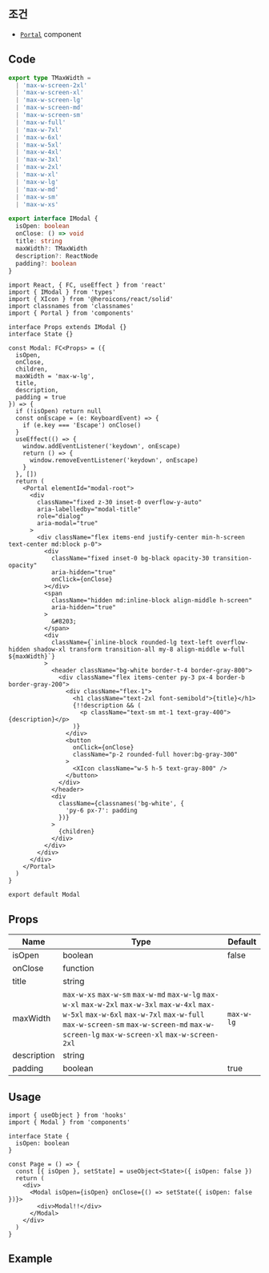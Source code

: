 
## 조건

- [`Portal`](/docs/components/Portal) component

## Code

```typescript title="types/index.d.ts"
export type TMaxWidth =
  | 'max-w-screen-2xl'
  | 'max-w-screen-xl'
  | 'max-w-screen-lg'
  | 'max-w-screen-md'
  | 'max-w-screen-sm'
  | 'max-w-full'
  | 'max-w-7xl'
  | 'max-w-6xl'
  | 'max-w-5xl'
  | 'max-w-4xl'
  | 'max-w-3xl'
  | 'max-w-2xl'
  | 'max-w-xl'
  | 'max-w-lg'
  | 'max-w-md'
  | 'max-w-sm'
  | 'max-w-xs'

export interface IModal {
  isOpen: boolean
  onClose: () => void
  title: string
  maxWidth?: TMaxWidth
  description?: ReactNode
  padding?: boolean
}
```

```tsx title="components/Modal/index.tsx"
import React, { FC, useEffect } from 'react'
import { IModal } from 'types'
import { XIcon } from '@heroicons/react/solid'
import classnames from 'classnames'
import { Portal } from 'components'

interface Props extends IModal {}
interface State {}

const Modal: FC<Props> = ({
  isOpen,
  onClose,
  children,
  maxWidth = 'max-w-lg',
  title,
  description,
  padding = true
}) => {
  if (!isOpen) return null
  const onEscape = (e: KeyboardEvent) => {
    if (e.key === 'Escape') onClose()
  }
  useEffect(() => {
    window.addEventListener('keydown', onEscape)
    return () => {
      window.removeEventListener('keydown', onEscape)
    }
  }, [])
  return (
    <Portal elementId="modal-root">
      <div
        className="fixed z-30 inset-0 overflow-y-auto"
        aria-labelledby="modal-title"
        role="dialog"
        aria-modal="true"
      >
        <div className="flex items-end justify-center min-h-screen text-center md:block p-0">
          <div
            className="fixed inset-0 bg-black opacity-30 transition-opacity"
            aria-hidden="true"
            onClick={onClose}
          ></div>
          <span
            className="hidden md:inline-block align-middle h-screen"
            aria-hidden="true"
          >
            &#8203;
          </span>
          <div
            className={`inline-block rounded-lg text-left overflow-hidden shadow-xl transform transition-all my-8 align-middle w-full ${maxWidth}`}
          >
            <header className="bg-white border-t-4 border-gray-800">
              <div className="flex items-center py-3 px-4 border-b border-gray-200">
                <div className="flex-1">
                  <h1 className="text-2xl font-semibold">{title}</h1>
                  {!!description && (
                    <p className="text-sm mt-1 text-gray-400">{description}</p>
                  )}
                </div>
                <button
                  onClick={onClose}
                  className="p-2 rounded-full hover:bg-gray-300"
                >
                  <XIcon className="w-5 h-5 text-gray-800" />
                </button>
              </div>
            </header>
            <div
              className={classnames('bg-white', {
                'py-6 px-7': padding
              })}
            >
              {children}
            </div>
          </div>
        </div>
      </div>
    </Portal>
  )
}

export default Modal
```

## Props

| Name                | Type                                                                                                                                                                                                                                   | Default    |
| ------------------- | -------------------------------------------------------------------------------------------------------------------------------------------------------------------------------------------------------------------------------------- | ---------- |
| isOpen<Required />  | boolean                                                                                                                                                                                                                                | false      |
| onClose<Required /> | function                                                                                                                                                                                                                               |            |
| title<Required />   | string                                                                                                                                                                                                                                 |            |
| maxWidth            | `max-w-xs` `max-w-sm` `max-w-md` `max-w-lg` `max-w-xl` `max-w-2xl` `max-w-3xl` `max-w-4xl` `max-w-5xl` `max-w-6xl` `max-w-7xl` `max-w-full` `max-w-screen-sm` `max-w-screen-md` `max-w-screen-lg` `max-w-screen-xl` `max-w-screen-2xl` | `max-w-lg` |
| description         | string                                                                                                                                                                                                                                 |            |
| padding             | boolean                                                                                                                                                                                                                                | true       |

## Usage

```tsx
import { useObject } from 'hooks'
import { Modal } from 'components'

interface State {
  isOpen: boolean
}

const Page = () => {
  const [{ isOpen }, setState] = useObject<State>({ isOpen: false })
  return (
    <div>
      <Modal isOpen={isOpen} onClose={() => setState({ isOpen: false })}>
        <div>Modal!!</div>
      </Modal>
    </div>
  )
}
```

## Example

<Codesandbox name="modal" />
